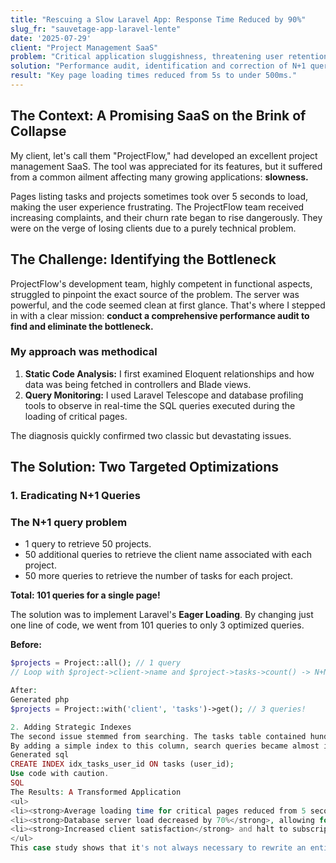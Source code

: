```yaml
---
title: "Rescuing a Slow Laravel App: Response Time Reduced by 90%"
slug_fr: "sauvetage-app-laravel-lente"
date: '2025-07-29'
client: "Project Management SaaS"
problem: "Critical application sluggishness, threatening user retention."
solution: "Performance audit, identification and correction of N+1 queries, and addition of database indexes."
result: "Key page loading times reduced from 5s to under 500ms."
---
```


## The Context: A Promising SaaS on the Brink of Collapse

My client, let's call them "ProjectFlow," had developed an excellent project management SaaS. The tool was appreciated for its features, but it suffered from a common ailment affecting many growing applications: **slowness.**

Pages listing tasks and projects sometimes took over 5 seconds to load, making the user experience frustrating. The ProjectFlow team received increasing complaints, and their churn rate began to rise dangerously. They were on the verge of losing clients due to a purely technical problem.

## The Challenge: Identifying the Bottleneck

ProjectFlow's development team, highly competent in functional aspects, struggled to pinpoint the exact source of the problem. The server was powerful, and the code seemed clean at first glance. That's where I stepped in with a clear mission: **conduct a comprehensive performance audit to find and eliminate the bottleneck.**

### My approach was methodical

<ol>
  <li><strong>Static Code Analysis:</strong> I first examined Eloquent relationships and how data was being fetched in controllers and Blade views.</li>
  <li><strong>Query Monitoring:</strong> I used Laravel Telescope and database profiling tools to observe in real-time the SQL queries executed during the loading of critical pages.</li>
</ol>

The diagnosis quickly confirmed two classic but devastating issues.

## The Solution: Two Targeted Optimizations

### 1. Eradicating N+1 Queries

### The N+1 query problem

<ul>
  <li>1 query to retrieve 50 projects.</li>
  <li>50 additional queries to retrieve the client name associated with each project.</li>
  <li>50 more queries to retrieve the number of tasks for each project.</li>
</ul>

**Total: 101 queries for a single page!**

The solution was to implement Laravel's **Eager Loading**. By changing just one line of code, we went from 101 queries to only 3 optimized queries.

**Before:**
```php
$projects = Project::all(); // 1 query
// Loop with $project->client->name and $project->tasks->count() -> N+N queries

After:
Generated php
$projects = Project::with('client', 'tasks')->get(); // 3 queries!

2. Adding Strategic Indexes
The second issue stemmed from searching. The tasks table contained hundreds of thousands of entries, but the user_id column was not indexed. Every time a user wanted to view their tasks, the database had to scan the entire table.
By adding a simple index to this column, search queries became almost instantaneous.
Generated sql
CREATE INDEX idx_tasks_user_id ON tasks (user_id);
Use code with caution.
SQL
The Results: A Transformed Application
<ul>
<li><strong>Average loading time for critical pages reduced from 5 seconds to under 500 milliseconds.</strong> (A 90% improvement).</li>
<li><strong>Database server load decreased by 70%</strong>, allowing for more concurrent users without increasing infrastructure costs.</li>
<li><strong>Increased client satisfaction</strong> and halt to subscription churn.</li>
</ul>
This case study shows that it's not always necessary to rewrite an entire application or invest in more expensive servers. A targeted audit and technical expertise can deliver massive performance gains and save a business.